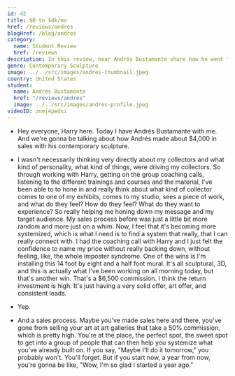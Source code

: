 ```yaml
---
id: 42
title: $0 to $4k/mo
href: /reviews/andres
blogHref: /blog/andres
category:
  name: Student Review
  href: /reviews
description: In this review, hear Andrés Bustamante share how he went from $0 to $4k/mo in less than 60 days with his contemporary sculpture.
genre: Contemporary Sculpture
image: ../../src/images/andres-thumbnail.jpeg
country: United States
student:
  name: Andrés Bustamante
  href: "/reviews/andres"
  image: ../../src/images/andres-profile.jpeg
videoID: znmj4pedxi
---
```


- Hey everyone, Harry here. Today I have Andrés Bustamante with me. And we're gonna be talking about how Andrés made about $4,000 in sales with his contemporary sculpture.

- I wasn't necessarily thinking very directly about my collectors and what kind of personality, what kind of things, were driving my collectors. So through working with Harry, getting on the group coaching calls, listening to the different trainings and courses and the material, I've been able to to hone in and really think about what kind of collector comes to one of my exhibits, comes to my studio, sees a piece of work, and what do they feel? How do they feel? What do they want to experience? So really helping me honing down my message and my target audience. My sales process before was just a little bit more random and more just on a whim. Now, I feel that it's becoming more systemized, which is what I need is to find a system that really, that I can really connect with. I had the coaching call with Harry and I just felt the confidence to name my price without really backing down, without feeling, like, the whole imposter syndrome. One of the wins is I'm installing this 14 foot by eight and a half foot mural. It's all sculptural, 3D, and this is actually what I've been working on all morning today, but that's another win. That's a $6,500 commission. I think the return investment is high. It's just having a very solid offer, art offer, and consistent leads.

- Yep.

- And a sales process. Maybe you've made sales here and there, you've gone from selling your art at art galleries that take a 50% commission, which is pretty high. You're at the place, the perfect spot, the sweet spot to get into a group of people that can then help you systemize what you've already built on. If you say, "Maybe I'll do it tomorrow," you probably won't. You'll forget. But if you start now, a year from now, you're gonna be like, "Wow, I'm so glad I started a year ago."
